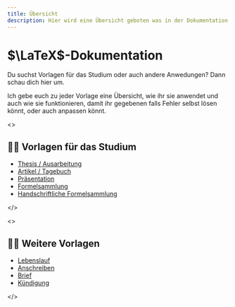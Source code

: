 ```yaml
---
title: Übersicht
description: Hier wird eine Übersicht geboten was in der Dokumentation alles enthalten ist. 
---
```


# $\LaTeX$-Dokumentation

<ReachOut 
    title="LaTeX - Grundlagen" 
    content="Du weißt nicht wirklich wie man mit LaTeX arbeitet oder brauchst Hilfe bei der Installation und Einrichtung, dann schau dir die Grundlagen an."
    link="./latex/grundlagen/einleitung"
    linkText="Zu den Grundlagen »" />

Du suchst Vorlagen für das Studium oder auch andere Anwedungen? Dann schau dich hier um. 

Ich gebe euch zu jeder Vorlage eine Übersicht, wie ihr sie anwendet und auch wie sie funktionieren, damit ihr gegebenen falls Fehler selbst lösen könnt, oder auch anpassen könnt. 


<DocDoubleList>
<>

## 🧑‍🎓 Vorlagen für das Studium
- [Thesis / Ausarbeitung](./thesis/uebersicht)
- [Artikel / Tagebuch](./tagebuch/einfuehrung)
- [Präsentation](./praesentattion/uebersicht)
- [Formelsammlung](./formelsammlung/uebersicht)
- [Handschriftliche Formelsammlung](./hand_formelsammlung)

</>

<>

## 🧑‍💼 Weitere Vorlagen 
- [Lebenslauf](./lebenslauf)
- [Anschreiben](./anschreiben)
- [Brief](./brief)
- [Kündigung](./kuendigung)

</>
</DocDoubleList>